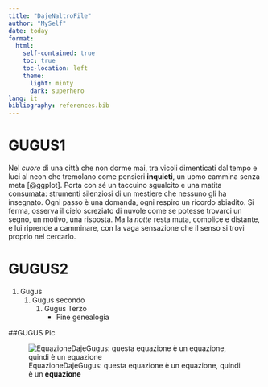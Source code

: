 ```yaml
---
title: "DajeNaltroFile"
author: "MySelf"
date: today
format: 
  html:
    self-contained: true
    toc: true                 
    toc-location: left      
    theme:
      light: minty 
      dark: superhero
lang: it      
bibliography: references.bib
---
```


# GUGUS1

Nel *cuore* di una città che non dorme mai, tra vicoli dimenticati dal tempo e luci al neon che tremolano come pensieri **inquieti**, un uomo cammina senza meta [@ggplot]. Porta con sé un taccuino sgualcito e una matita consumata: strumenti silenziosi di un mestiere che nessuno gli ha insegnato. Ogni passo è una domanda, ogni respiro un ricordo sbiadito. Si ferma, osserva il cielo screziato di nuvole come se potesse trovarci un segno, un motivo, una risposta. Ma la *notte* resta muta, complice e distante, e lui riprende a camminare, con la vaga sensazione che il senso si trovi proprio nel cercarlo.

# GUGUS2

1. Gugus
   1. Gugus secondo  
       1. Gugus Terzo
          - Fine genealogia

##GUGUS Pic

![EquazioneDajeGugus: questa equazione è un equazione, quindi è un **equazione**](img/DajeEquation.png)
